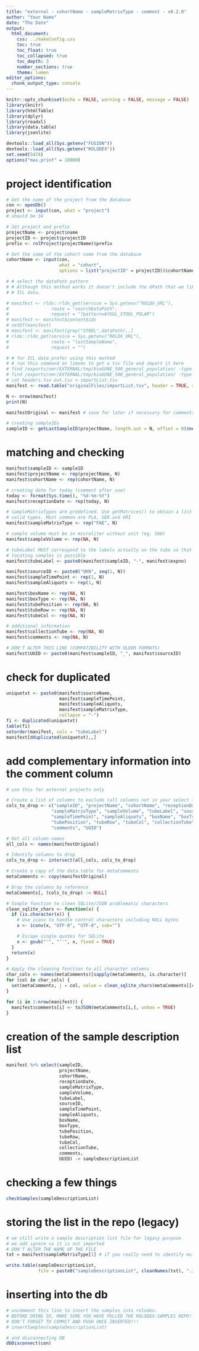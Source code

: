 ```yaml
---
title: "external - cohortName - sampleMatrixType - comment - v0.2.0"
author: "Your Name"
date: "The Date"
output: 
  html_document:
    css: ../makeConfig.css
    toc: true
    toc_float: true
    toc_collapsed: true
    toc_depth: 3
    number_sections: true
    theme: lumen
editor_options: 
  chunk_output_type: console
---
```


```r
knitr::opts_chunk$set(echo = FALSE, warning = FALSE, message = FALSE)
library(knitr)
library(htmlTable)
library(dplyr)
library(readxl)
library(data.table)
library(jsonlite)

devtools::load_all(Sys.getenv("FUSION"))
devtools::load_all(Sys.getenv("ROLODEX"))
set.seed(5474)
options("max.print" = 10000)
```

# project identification
```r
# Get the name of the project from the database
con <- openDb()
project <- input(con, what = "project")
# should be 34
```

```r
# Set project and prefix
projectName <- project$name
projectID <- project$projectID
prefix <- rolProject(projectName)$prefix
```

```r
# Get the name of the cohort name from the database
cohortName <- input(con,
                    what = "cohort",
                    options = list("projectID" = projectID))$cohortName
```


```r
# # select the dataPath pattern 
# # Although this method works it doesn't include the dPath that we like for 
# # ICL data.

# manifest <- rldx::rldx_get(service = Sys.getenv("ROLDX_URL"),
#                route = "searchDataPath",
#                request = "?pattern=AYGUL_STOOL_POLAR")
# manifest <- manifest$content$ids
# setDT(manifest)
# manifest <- manifest[grep("STOOL",dataPath),,]
# rldx::rldx_get(service = Sys.getenv("ROLDX_URL"),
#                route = "lastSampleName",
#                request = "")

# # for ICL data prefer using this method
# # run this command on limsms to get a tsv file and import it here
# find /exports/nmr/EXTERNAL/tmp/bioGUNE_500_general_population/ -type f -name acqus -exec sh -c 'importMissingFolder {} | jq "[.[]] | @tsv"' \; > out.tsv
# find /exports/nmr/EXTERNAL/tmp/bioGUNE_500_general_population/ -type f -name acqus -exec sh -c 'importMissingFolder {} | jq "keys_unsorted | @tsv"' \; -quit > headers.tsv
# cat headers.tsv out.tsv > importList.tsv
manifest <- read.table("originalFiles/importList.tsv", header = TRUE, sep = "\t", quote = "", stringsAsFactors = FALSE)
```


```r
N <- nrow(manifest)
print(N)

manifestOriginal <- manifest # save for later if necessary for comments
```


```r
# creating sampleIDs
sampleID <- getLastSampleID(projectName, length.out = N, offset = 0)$nextID
```

# matching and checking
```r

manifest$sampleID <- sampleID
manifest$projectName <- rep(projectName, N)
manifest$cohortName <- rep(cohortName, N)

# creating date for today (comment after use)
today <- format(Sys.time(), "%d-%m-%Y")
manifest$receptionDate <- rep(today, N)

# sampleMatrixTypes are predefined. Use getMatrices() to obtain a list of
# valid types. Most common are PLA, SER and URI
manifest$sampleMatrixType <- rep("FAE", N)

# sample volume must be in microliter without unit (eg. 500)
manifest$sampleVolume <- rep(NA, N)

# tubeLabel MUST correspond to the labels actually on the tube so that 
# locating samples is possible
manifest$tubeLabel <- paste0(manifest$sampleID, "-", manifest$expno)

manifest$sourceID <- paste0("UKN", seq(1, N))
manifest$sampleTimePoint <- rep(1, N)
manifest$sampleAliquots <- rep(1, N)

manifest$boxName <- rep(NA, N)
manifest$boxType <- rep(NA, N)
manifest$tubePosition <- rep(NA, N) 
manifest$tubeRow <- rep(NA, N) 
manifest$tubeCol <- rep(NA, N) 

# additional information
manifest$collectionTube <- rep(NA, N)
manifest$comments <- rep(NA, N)

# DON'T ALTER THIS LINE (COMPATIBILITY WITH OLDER FORMATS)
manifest$UUID <- paste0(manifest$sampleID, "_", manifest$sourceID)
```

# check for duplicated
```r
uniquetxt <- paste0(manifest$sourceName, 
                    manifest$sampleTimePoint, 
                    manifest$sampleAliquots,
                    manifest$sampleMatrixType,
                    collapse = "-")
fi <- duplicated(uniquetxt)
table(fi)
setorder(manifest, cols = "tubeLabel")
manifest[dduplicated(uniquetxt),,]
```

# add complementary information into the comment column 
```r
# use this for external projects only

# Create a list of columns to exclude (all columns not in your select list)
cols_to_drop <- c("sampleID", "projectName", "cohortName", "receptionDate",
                 "sampleMatrixType", "sampleVolume", "tubeLabel", "sourceID",
                 "sampleTimePoint", "sampleAliquots", "boxName", "boxType",
                 "tubePosition", "tubeRow", "tubeCol", "collectionTube",
                 "comments", "UUID")

# Get all column names
all_cols <- names(manifestOriginal)

# Identify columns to drop
cols_to_drop <- intersect(all_cols, cols_to_drop)

# Create a copy of the data.table for metaComments
metaComments <- copy(manifestOriginal)

# Drop the columns by reference
metaComments[, (cols_to_drop) := NULL]

# Simple function to clean SQLite/JSON problematic characters
clean_sqlite_chars <- function(x) {
  if (is.character(x)) {
    # Use iconv to handle control characters including NULL bytes
    x <- iconv(x, "UTF-8", "UTF-8", sub="")

    # Escape single quotes for SQLite
    x <- gsub("'", "''", x, fixed = TRUE)
  }
  return(x)
}

# Apply the cleaning function to all character columns
char_cols <- names(metaComments)[sapply(metaComments, is.character)]
for (col in char_cols) {
  set(metaComments, j = col, value = clean_sqlite_chars(metaComments[[col]]))
}

for (i in 1:nrow(manifest)) {
  manifest$comments[i] <- toJSON(metaComments[i,], unbox = TRUE)
}
```

# creation of the sample description list
```r
manifest %>% select(sampleID,
                    projectName,
                    cohortName,
                    receptionDate,
                    sampleMatrixType,
                    sampleVolume,
                    tubeLabel,
                    sourceID,
                    sampleTimePoint,
                    sampleAliquots,
                    boxName,
                    boxType,
                    tubePosition,
                    tubeRow,
                    tubeCol,
                    collectionTube,
                    comments,
                    UUID) -> sampleDescriptionList
```

# checking a few things
```r
checkSamples(sampleDescriptionList)
```

# storing the list in the repo (legacy)
```r
# we still write a sample description list file for legacy purpose
# we add ignore so it is not imported
# DON'T ALTER THE NAME OF THE FILE
txt = manifest$sampleMatrixType[1] # if you really need to identify multiple lists, please use this.

write.table(sampleDescriptionList, 
            file = paste0("sampleDescriptionList", cleanNames(txt), ".ignore.tsv"), sep = "\t", dec = ".", row.names = FALSE)
```

# inserting into the db
```r
# uncomment this line to insert the samples into rolodex. 
# BEFORE DOING SO, MAKE SURE YOU HAVE PULLED THE ROLODEX-SAMPLES REPO!!!
# DON'T FORGET TO COMMIT AND PUSH ONCE INSERTED!!!
# insertSamples(sampleDescriptionList)

# and disconnecting DB
dbDisconnect(con)
```
